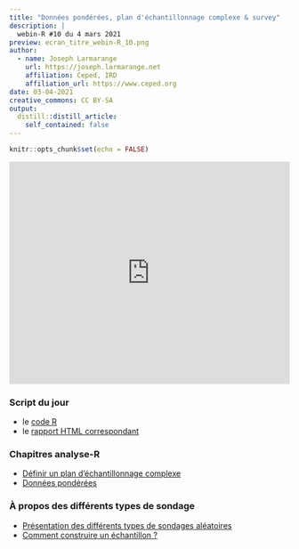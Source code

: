 ```yaml
---
title: "Données pondérées, plan d'échantillonnage complexe & survey"
description: |
  webin-R #10 du 4 mars 2021
preview: ecran_titre_webin-R_10.png
author:
  - name: Joseph Larmarange
    url: https://joseph.larmarange.net
    affiliation: Ceped, IRD
    affiliation_url: https://www.ceped.org
date: 03-04-2021
creative_commons: CC BY-SA
output:
  distill::distill_article:
    self_contained: false
---
```



```r
knitr::opts_chunk$set(echo = FALSE)
```



<iframe width="100%" height="400" src="https://www.youtube.com/embed/aXCn9SyhcTE" frameborder="0" allow="accelerometer; autoplay; clipboard-write; encrypted-media; gyroscope; picture-in-picture" allowfullscreen></iframe>


### Script du jour

- le [code R](https://raw.githubusercontent.com/larmarange/webin-R/main/_posts/2021-03-04-donnees-ponderees-plan-d-echantillonnage-complexe-et-survey/session_10.R)
- le [rapport HTML correspondant](session_10.html)

### Chapitres analyse-R

- [Définir un plan d'échantillonnage complexe](http://larmarange.github.io/analyse-R/definir-un-plan-d-echantillonnage-complexe.html)
- [Données pondérées](http://larmarange.github.io/analyse-R/donnees-ponderees.html)

### À propos des différents types de sondage

- [Présentation des différents types de sondages aléatoires](http://www.mathwebs.com/ApprendreEnMaternelle/Exercices/Sondages/sondage_aleatoire.php)
- [Comment construire un échantillon ?](https://www.fun-mooc.fr/asset-v1:grenoblealpes+92001+session01+type@asset+block/mod3-cap2.pdf)
